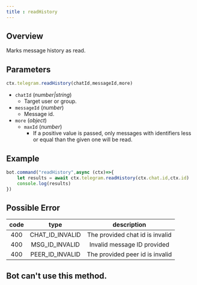 ```yaml
---
title : readHistory 
--- 
```

## Overview 
Marks message history as read.
## Parameters 
```ts 
ctx.telegram.readHistory(chatId,messageId,more)
```
- `chatId` (_number|string_) 
    - Target user or group.
- `messageId` (_number_) 
    - Message id.
- `more` (_object_)
    - `maxId` (_number_) 
        - If a positive value is passed, only messages with identifiers less or equal than the given one will be read. 
## Example 
```ts headlight=2
bot.command("readHistory",async (ctx)=>{
    let results = await ctx.telegram.readHistory(ctx.chat.id,ctx.id) 
    console.log(results) 
})
```
## Possible Error 
| code | type | description | 
| :---: | :---: | :------:| 
| 400 | CHAT_ID_INVALID | The provided chat id is invalid | 
| 400 | MSG_ID_INVALID | Invalid message ID provided | 
| 400 | PEER_ID_INVALID | The provided peer id is invalid | 

## Bot can't use this method.